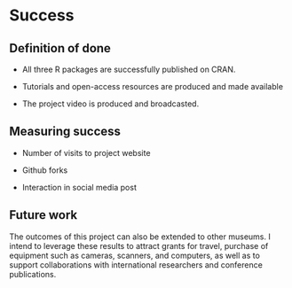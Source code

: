 # Success
<!--
Projects should have a definition of done that is measurable, and a
thorough understanding going in of what the risks are to delivery
-->

## Definition of done
<!--
What does success look like?
-->



- All three R packages are successfully published on CRAN.

- Tutorials and open-access resources are produced and made available

- The project video is produced and broadcasted.

## Measuring success
<!--
How will we know when success is achieved, what markers can we use
along the way
-->

- Number of visits to project website

- Github forks

- Interaction in social media post

## Future work
<!--
How could this be extended / developed in the future by yourself
and/or the community in general?
-->

The outcomes of this project can also be extended to other museums. I intend to leverage these results to attract grants for travel, purchase of equipment such as cameras, scanners, and computers, as well as to support collaborations with international researchers and conference publications.